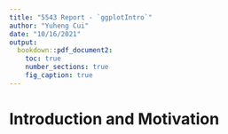 ```yaml
---
title: "5543 Report - `ggplotIntro`"
author: "Yuheng Cui"
date: "10/16/2021"
output: 
  bookdown::pdf_document2:
    toc: true
    number_sections: true
    fig_caption: true
---
```



# Introduction and Motivation


